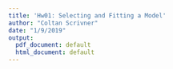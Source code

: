 ```yaml
---
title: 'Hw01: Selecting and Fitting a Model'
author: "Coltan Scrivner"
date: "1/9/2019"
output:
  pdf_document: default
  html_document: default
---
```


```r


```


```r


```
